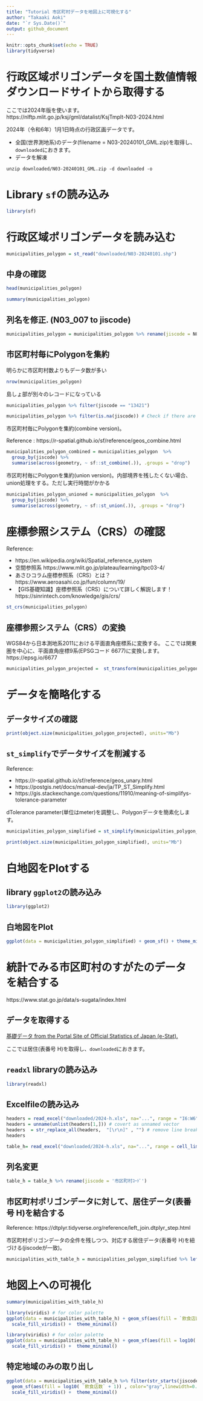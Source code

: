 ```yaml
---
title: "Tutorial 市区町村データを地図上に可視化する"
author: "Takaaki Aoki"
date: "`r Sys.Date()`"
output: github_document
---
```


```r
knitr::opts_chunk$set(echo = TRUE)
library(tidyverse)
```

# 行政区域ポリゴンデータを国土数値情報ダウンロードサイトから取得する

ここでは2024年版を使います。
https://nlftp.mlit.go.jp/ksj/gml/datalist/KsjTmplt-N03-2024.html

2024年（令和6年）1月1日時点の行政区画データです。


- 全国(世界測地系)のデータ(filename = N03-20240101_GML.zip)を取得し、`downloaded`におきます。
- データを解凍

```
unzip downloaded/N03-20240101_GML.zip -d downloaded -o
```
# Library `sf`の読み込み
```r
library(sf)
```

# 行政区域ポリゴンデータを読み込む
```r
municipalities_polygon = st_read("downloaded/N03-20240101.shp")
```

## 中身の確認
```r
head(municipalities_polygon)
```

```r
summary(municipalities_polygon)
```

## 列名を修正. (N03_007 to jiscode)
```r
municipalities_polygon = municipalities_polygon %>% rename(jiscode = N03_007)
```
## 市区町村毎にPolygonを集約

明らかに市区町村数よりもデータ数が多い
```r
nrow(municipalities_polygon)
```

島しょ部が別々のレコードになっている
```r
municipalities_polygon %>% filter(jiscode == "13421")
```

```r
municipalities_polygon %>% filter(is.na(jiscode)) # Check if there are some records with jiscode == NA
```

市区町村毎にPolygonを集約(combine version)。

Reference : https://r-spatial.github.io/sf/reference/geos_combine.html
```r
municipalities_polygon_combined = municipalities_polygon  %>% 
  group_by(jiscode) %>% 
  summarise(across(geometry, ~ sf::st_combine(.)), .groups = "drop")
```

市区町村毎にPolygonを集約(union version)。内部境界を残したくない場合、union処理をする。ただし実行時間がかかる
```r
municipalities_polygon_unioned = municipalities_polygon  %>% 
  group_by(jiscode) %>% 
  summarise(across(geometry, ~ sf::st_union(.)), .groups = "drop")
```



# 座標参照システム（CRS）の確認
Reference: 

- https://en.wikipedia.org/wiki/Spatial_reference_system
- 空間参照系  https://www.mlit.go.jp/plateau/learning/tpc03-4/
- あさひコラム座標参照系（CRS）とは？ https://www.aeroasahi.co.jp/fun/column/19/
- 【GIS基礎知識】座標参照系（CRS）について詳しく解説します！ https://sinrintech.com/knowledge/gis/crs/


```r
st_crs(municipalities_polygon)
```

## 座標参照システム（CRS）の変換
WGS84から日本測地系2011における平面直角座標系に変換する。
ここでは関東圏を中心に、平面直角座標9系(EPSGコード 6677)に変換します。 
https://epsg.io/6677

```r
municipalities_polygon_projected =  st_transform(municipalities_polygon_unioned, crs= 6677)
```


# データを簡略化する
## データサイズの確認
```r
print(object.size(municipalities_polygon_projected), units="Mb")
```

## `st_simplify`でデータサイズを削減する
Reference:

* https://r-spatial.github.io/sf/reference/geos_unary.html
* https://postgis.net/docs/manual-dev/ja/TP_ST_Simplify.html
* https://gis.stackexchange.com/questions/11910/meaning-of-simplifys-tolerance-parameter

dTolerance parameter(単位はmeter)を調整し、Polygonデータを簡素化します。
```r
municipalities_polygon_simplified = st_simplify(municipalities_polygon_projected, dTolerance = 100) # 100 meter
```

```r
print(object.size(municipalities_polygon_simplified), units="Mb")
```



# 白地図をPlotする

## library `ggplot2`の読み込み
```r
library(ggplot2)
```

## 白地図をPlot 
```r
ggplot(data = municipalities_polygon_simplified) + geom_sf() + theme_minimal()
```

# 統計でみる市区町村のすがたのデータ を結合する
https://www.stat.go.jp/data/s-sugata/index.html

## データを取得する

[基礎データ from the Portal Site of Official Statistics of Japan (e-Stat).](https://www.e-stat.go.jp/stat-search/files?page=1&layout=datalist&toukei=00200502&tstat=000001218560&cycle=0&tclass1=000001218561&cycle_facet=cycle&tclass2val=0&metadata=1&data=1)


ここでは居住(表番号 H)を取得し、`downloaded`におきます。

## `readxl` libraryの読み込み
```r
library(readxl)
```

## Excelfileの読み込み

```r
headers = read_excel("downloaded/2024-h.xls", na="...", range = "I6:W6", col_names = F ) # Extract one row as header
headers = unname(unlist(headers[1,])) # covert as unnamed vector
headers  = str_replace_all(headers,  "[\r\n]" , "") # remove line breaks
headers
```

```r
table_h= read_excel("downloaded/2024-h.xls", na="...", range = cell_limits(c(11, 9), c(NA, NA)), col_names = headers ) # upper left = I11, everything else unspecified
```

## 列名変更
```r
table_h = table_h %>% rename(jiscode = '市区町村ｺｰﾄﾞ')
```

## 市区町村ポリゴンデータに対して、居住データ(表番号 H)を結合する

Reference: https://dtplyr.tidyverse.org/reference/left_join.dtplyr_step.html


市区町村ポリゴンデータの全件を残しつつ、対応する居住データ(表番号 H)を紐づける(jiscodeが一致)。
```r
municipalities_with_table_h = municipalities_polygon_simplified %>% left_join(table_h)
```

# 地図上への可視化

```r
summary(municipalities_with_table_h)
```
```r
library(viridis) # for color palette
ggplot(data = municipalities_with_table_h) + geom_sf(aes(fill = `飲食店数`), color="gray",linewidth=0.001) +
  scale_fill_viridis() +  theme_minimal()
```
```r
library(viridis) # for color palette
ggplot(data = municipalities_with_table_h) + geom_sf(aes(fill = log10( `飲食店数` + 1)) , color="gray",linewidth=0.001) +
  scale_fill_viridis() +  theme_minimal()
```


## 特定地域のみの取り出し
```r
ggplot(data = municipalities_with_table_h %>% filter(str_starts(jiscode,"12"))) + # 12XXXX (千葉県)
  geom_sf(aes(fill = log10( `飲食店数` + 1)) , color="gray",linewidth=0.001) +
  scale_fill_viridis() +  theme_minimal()
```


